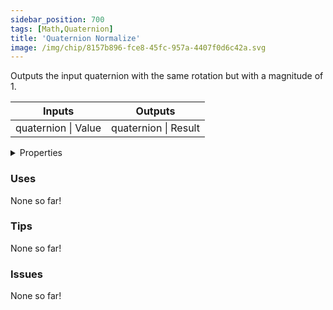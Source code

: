 ```yaml
---
sidebar_position: 700
tags: [Math,Quaternion]
title: 'Quaternion Normalize'
image: /img/chip/8157b896-fce8-45fc-957a-4407f0d6c42a.svg
---
```


Outputs the input quaternion with the same rotation but with a magnitude of 1.



<IChip uuid="8157b896-fce8-45fc-957a-4407f0d6c42a"/>

<table><thead><tr><th>Inputs</th><th>Outputs</th></tr></thead><tbody><tr><td>quaternion | Value</td><td>quaternion | Result</td></tr></tbody></table>

<details>
  <summary>Properties</summary>
  <div>
    <div>
    <table>
      <tbody>
        <tr>
          <td>Is beta required?</td>
          <td>No</td>
        </tr>
        <tr>
          <td>Is chip a trolling risk?</td>
          <td>No</td>
        </tr>
        <tr>
          <td>Is chip a role assignment risk?</td>
          <td>No</td>
        </tr>
        <tr>
          <td>Chip UUID</td>
          <td>8157b896-fce8-45fc-957a-4407f0d6c42a</td>
        </tr>
        <tr>
          <td>Room availability</td>
          <td>Available everywhere</td>
        </tr>
      </tbody>
    </table>
    </div>
  </div>
</details>

### Uses

None so far!

### Tips

None so far!

### Issues

None so far!